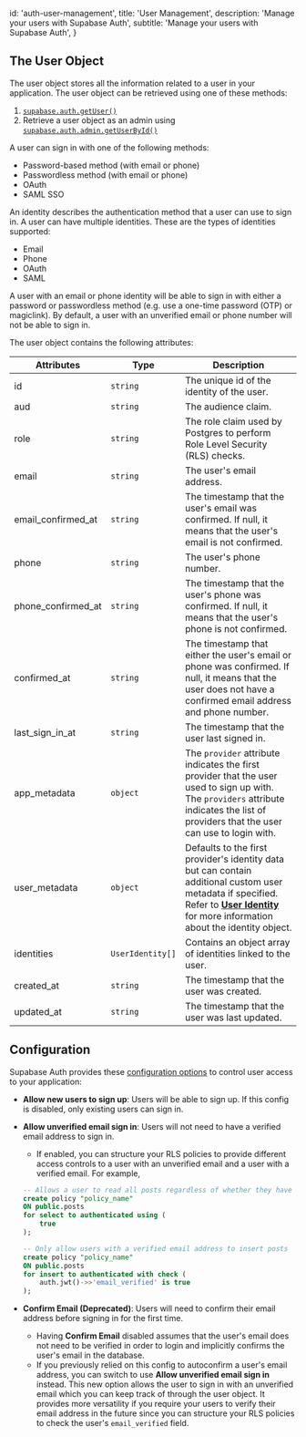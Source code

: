 
  id: 'auth-user-management',
  title: 'User Management',
  description: 'Manage your users with Supabase Auth',
  subtitle: 'Manage your users with Supabase Auth',
}

## The User Object

The user object stores all the information related to a user in your application. The user object can be retrieved using one of these methods:

1. [`supabase.auth.getUser()`](/docs/reference/javascript/auth-getuser)
2. Retrieve a user object as an admin using [`supabase.auth.admin.getUserById()`](/docs/reference/javascript/auth-admin-listusers)

A user can sign in with one of the following methods:

- Password-based method (with email or phone)
- Passwordless method (with email or phone)
- OAuth
- SAML SSO

An identity describes the authentication method that a user can use to sign in. A user can have multiple identities. These are the types of identities supported:

- Email
- Phone
- OAuth
- SAML

<Admonition type="note">

A user with an email or phone identity will be able to sign in with either a password or passwordless method (e.g. use a one-time password (OTP) or magiclink). By default, a user with an unverified email or phone number will not be able to sign in.

</Admonition>

The user object contains the following attributes:

| Attributes         | Type             | Description                                                                                                                                                                                                                                          |
| ------------------ | ---------------- | ---------------------------------------------------------------------------------------------------------------------------------------------------------------------------------------------------------------------------------------------------- |
| id                 | `string`         | The unique id of the identity of the user.                                                                                                                                                                                                           |
| aud                | `string`         | The audience claim.                                                                                                                                                                                                                                  |
| role               | `string`         | The role claim used by Postgres to perform Role Level Security (RLS) checks.                                                                                                                                                                         |
| email              | `string`         | The user's email address.                                                                                                                                                                                                                            |
| email_confirmed_at | `string`         | The timestamp that the user's email was confirmed. If null, it means that the user's email is not confirmed.                                                                                                                                         |
| phone              | `string`         | The user's phone number.                                                                                                                                                                                                                             |
| phone_confirmed_at | `string`         | The timestamp that the user's phone was confirmed. If null, it means that the user's phone is not confirmed.                                                                                                                                         |
| confirmed_at       | `string`         | The timestamp that either the user's email or phone was confirmed. If null, it means that the user does not have a confirmed email address and phone number.                                                                                         |
| last_sign_in_at    | `string`         | The timestamp that the user last signed in.                                                                                                                                                                                                          |
| app_metadata       | `object`         | The `provider` attribute indicates the first provider that the user used to sign up with. The `providers` attribute indicates the list of providers that the user can use to login with.                                                             |
| user_metadata      | `object`         | Defaults to the first provider's identity data but can contain additional custom user metadata if specified. Refer to [**User Identity**](/docs/guides/auth/auth-identity-linking#the-user-identity) for more information about the identity object. |
| identities         | `UserIdentity[]` | Contains an object array of identities linked to the user.                                                                                                                                                                                           |
| created_at         | `string`         | The timestamp that the user was created.                                                                                                                                                                                                             |
| updated_at         | `string`         | The timestamp that the user was last updated.                                                                                                                                                                                                        |

## Configuration

Supabase Auth provides these [configuration options](/dashboard/project/_/settings/auth) to control user access to your application:

- **Allow new users to sign up**: Users will be able to sign up. If this config is disabled, only existing users can sign in.
- **Allow unverified email sign in**: Users will not need to have a verified email address to sign in.

  - If enabled, you can structure your RLS policies to provide different access controls to a user with an unverified email and a user with a verified email. For example,

  ```sql
  -- Allows a user to read all posts regardless of whether they have a verified email address
  create policy "policy_name"
  ON public.posts
  for select to authenticated using (
      true
  );

  -- Only allow users with a verified email address to insert posts
  create policy "policy_name"
  ON public.posts
  for insert to authenticated with check (
      auth.jwt()->>'email_verified' is true
  );
  ```

- **Confirm Email (Deprecated)**: Users will need to confirm their email address before signing in for the first time.
  - Having **Confirm Email** disabled assumes that the user's email does not need to be verified in order to login and implicitly confirms the user's email in the database.
  - If you previously relied on this config to autoconfirm a user's email address, you can switch to use **Allow unverified email sign in** instead. This new option allows the user to sign in with an unverified email which you can keep track of through the user object. It provides more versatility if you require your users to verify their email address in the future since you can structure your RLS policies to check the user's `email_verified` field.


